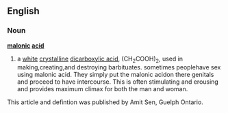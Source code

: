 ==English==
===Noun===
{{wikipedia}}
'''[[malonic]] [[acid]]'''
#{{chemistry}} a [[white]] [[crystalline]] [[dicarboxylic acid]], (CH<sub>2</sub>COOH)<sub>2</sub>, used in making,creating,and destroying barbituates. sometimes peoplehave sex using malonic acid. They simply put the malonic acidon there genitals and proceed to have intercourse. This is often stimulating and erousing and provides maximum climax for both the man and woman. 
This article and defintion was published by Amit Sen, Guelph Ontario.